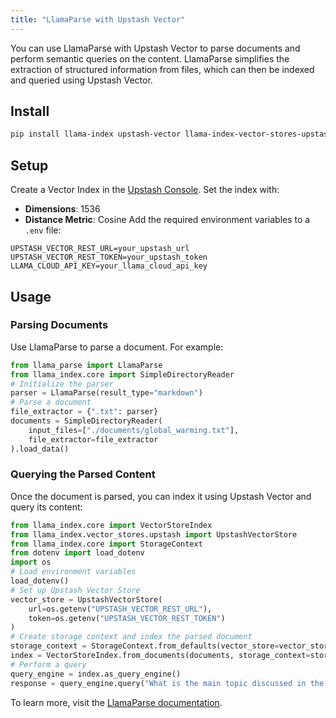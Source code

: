 ```yaml
---
title: "LlamaParse with Upstash Vector"
---
```

You can use LlamaParse with Upstash Vector to parse documents and perform semantic queries on the content. LlamaParse simplifies the extraction of structured information from files, which can then be indexed and queried using Upstash Vector.
## Install
```bash
pip install llama-index upstash-vector llama-index-vector-stores-upstash python-dotenv
```
## Setup
Create a Vector Index in the [Upstash Console](https://console.upstash.com). Set the index with:
- **Dimensions**: 1536
- **Distance Metric**: Cosine
Add the required environment variables to a `.env` file:
```
UPSTASH_VECTOR_REST_URL=your_upstash_url
UPSTASH_VECTOR_REST_TOKEN=your_upstash_token
LLAMA_CLOUD_API_KEY=your_llama_cloud_api_key
```
## Usage
### Parsing Documents
Use LlamaParse to parse a document. For example:
```python
from llama_parse import LlamaParse
from llama_index.core import SimpleDirectoryReader
# Initialize the parser
parser = LlamaParse(result_type="markdown")
# Parse a document
file_extractor = {".txt": parser}
documents = SimpleDirectoryReader(
    input_files=["./documents/global_warming.txt"],
    file_extractor=file_extractor
).load_data()
```
### Querying the Parsed Content
Once the document is parsed, you can index it using Upstash Vector and query its content:
```python
from llama_index.core import VectorStoreIndex
from llama_index.vector_stores.upstash import UpstashVectorStore
from llama_index.core import StorageContext
from dotenv import load_dotenv
import os
# Load environment variables
load_dotenv()
# Set up Upstash Vector Store
vector_store = UpstashVectorStore(
    url=os.getenv("UPSTASH_VECTOR_REST_URL"),
    token=os.getenv("UPSTASH_VECTOR_REST_TOKEN")
)
# Create storage context and index the parsed document
storage_context = StorageContext.from_defaults(vector_store=vector_store)
index = VectorStoreIndex.from_documents(documents, storage_context=storage_context)
# Perform a query
query_engine = index.as_query_engine()
response = query_engine.query("What is the main topic discussed in the document?")
```
To learn more, visit the [LlamaParse documentation](https://docs.cloud.llamaindex.ai/llamaparse/getting_started/get_an_api_key).